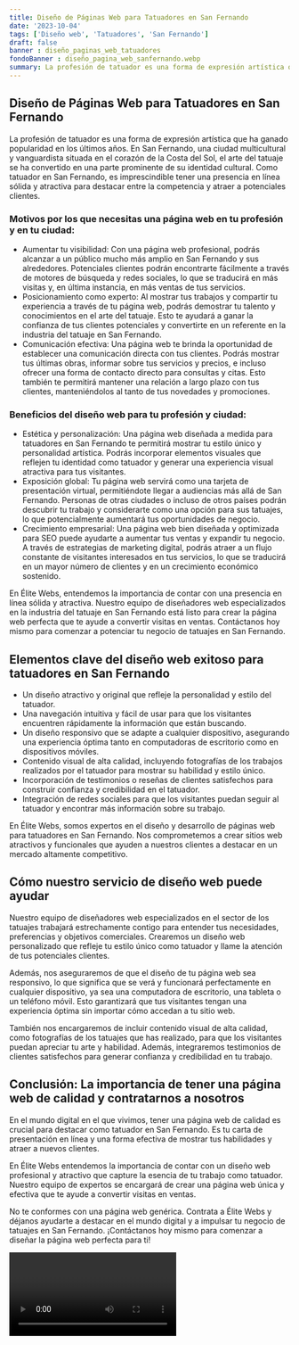 ```yaml
---
title: Diseño de Páginas Web para Tatuadores en San Fernando
date: '2023-10-04'
tags: ['Diseño web', 'Tatuadores', 'San Fernando']
draft: false
banner : diseño_paginas_web_tatuadores
fondoBanner : diseño_pagina_web_sanfernando.webp
summary: La profesión de tatuador es una forma de expresión artística que ha ganado popularidad en los últimos años. En San Fernando, una ciudad multicultural y vanguardista situada en el corazón de la Costa del Sol, el arte del tatuaje se ha convertido en una parte prominente de su identidad cultural. Como tatuador en San Fernando, es imprescindible tener una presencia en línea sólida y atractiva para destacar entre la competencia y atraer a potenciales clientes.
---
```


## Diseño de Páginas Web para Tatuadores en San Fernando

La profesión de tatuador es una forma de expresión artística que ha ganado popularidad en los últimos años. En San Fernando, una ciudad multicultural y vanguardista situada en el corazón de la Costa del Sol, el arte del tatuaje se ha convertido en una parte prominente de su identidad cultural. Como tatuador en San Fernando, es imprescindible tener una presencia en línea sólida y atractiva para destacar entre la competencia y atraer a potenciales clientes.

### Motivos por los que necesitas una página web en tu profesión y en tu ciudad:

- Aumentar tu visibilidad: Con una página web profesional, podrás alcanzar a un público mucho más amplio en San Fernando y sus alrededores. Potenciales clientes podrán encontrarte fácilmente a través de motores de búsqueda y redes sociales, lo que se traducirá en más visitas y, en última instancia, en más ventas de tus servicios.
- Posicionamiento como experto: Al mostrar tus trabajos y compartir tu experiencia a través de tu página web, podrás demostrar tu talento y conocimientos en el arte del tatuaje. Esto te ayudará a ganar la confianza de tus clientes potenciales y convertirte en un referente en la industria del tatuaje en San Fernando.
- Comunicación efectiva: Una página web te brinda la oportunidad de establecer una comunicación directa con tus clientes. Podrás mostrar tus últimas obras, informar sobre tus servicios y precios, e incluso ofrecer una forma de contacto directo para consultas y citas. Esto también te permitirá mantener una relación a largo plazo con tus clientes, manteniéndolos al tanto de tus novedades y promociones.

### Beneficios del diseño web para tu profesión y ciudad:

- Estética y personalización: Una página web diseñada a medida para tatuadores en San Fernando te permitirá mostrar tu estilo único y personalidad artística. Podrás incorporar elementos visuales que reflejen tu identidad como tatuador y generar una experiencia visual atractiva para tus visitantes.
- Exposición global: Tu página web servirá como una tarjeta de presentación virtual, permitiéndote llegar a audiencias más allá de San Fernando. Personas de otras ciudades o incluso de otros países podrán descubrir tu trabajo y considerarte como una opción para sus tatuajes, lo que potencialmente aumentará tus oportunidades de negocio.
- Crecimiento empresarial: Una página web bien diseñada y optimizada para SEO puede ayudarte a aumentar tus ventas y expandir tu negocio. A través de estrategias de marketing digital, podrás atraer a un flujo constante de visitantes interesados en tus servicios, lo que se traducirá en un mayor número de clientes y en un crecimiento económico sostenido.

En Élite Webs, entendemos la importancia de contar con una presencia en línea sólida y atractiva. Nuestro equipo de diseñadores web especializados en la industria del tatuaje en San Fernando está listo para crear la página web perfecta que te ayude a convertir visitas en ventas. Contáctanos hoy mismo para comenzar a potenciar tu negocio de tatuajes en San Fernando.

<GifSeo />

<Cta />

## Elementos clave del diseño web exitoso para tatuadores en San Fernando

- Un diseño atractivo y original que refleje la personalidad y estilo del tatuador.
- Una navegación intuitiva y fácil de usar para que los visitantes encuentren rápidamente la información que están buscando.
- Un diseño responsivo que se adapte a cualquier dispositivo, asegurando una experiencia óptima tanto en computadoras de escritorio como en dispositivos móviles.
- Contenido visual de alta calidad, incluyendo fotografías de los trabajos realizados por el tatuador para mostrar su habilidad y estilo único.
- Incorporación de testimonios o reseñas de clientes satisfechos para construir confianza y credibilidad en el tatuador.
- Integración de redes sociales para que los visitantes puedan seguir al tatuador y encontrar más información sobre su trabajo.

En Élite Webs, somos expertos en el diseño y desarrollo de páginas web para tatuadores en San Fernando. Nos comprometemos a crear sitios web atractivos y funcionales que ayuden a nuestros clientes a destacar en un mercado altamente competitivo.

## Cómo nuestro servicio de diseño web puede ayudar

Nuestro equipo de diseñadores web especializados en el sector de los tatuajes trabajará estrechamente contigo para entender tus necesidades, preferencias y objetivos comerciales. Crearemos un diseño web personalizado que refleje tu estilo único como tatuador y llame la atención de tus potenciales clientes.

Además, nos aseguraremos de que el diseño de tu página web sea responsivo, lo que significa que se verá y funcionará perfectamente en cualquier dispositivo, ya sea una computadora de escritorio, una tableta o un teléfono móvil. Esto garantizará que tus visitantes tengan una experiencia óptima sin importar cómo accedan a tu sitio web.

También nos encargaremos de incluir contenido visual de alta calidad, como fotografías de los tatuajes que has realizado, para que los visitantes puedan apreciar tu arte y habilidad. Además, integraremos testimonios de clientes satisfechos para generar confianza y credibilidad en tu trabajo.

## Conclusión: La importancia de tener una página web de calidad y contratarnos a nosotros

En el mundo digital en el que vivimos, tener una página web de calidad es crucial para destacar como tatuador en San Fernando. Es tu carta de presentación en línea y una forma efectiva de mostrar tus habilidades y atraer a nuevos clientes.

En Élite Webs entendemos la importancia de contar con un diseño web profesional y atractivo que capture la esencia de tu trabajo como tatuador. Nuestro equipo de expertos se encargará de crear una página web única y efectiva que te ayude a convertir visitas en ventas.

No te conformes con una página web genérica. Contrata a Élite Webs y déjanos ayudarte a destacar en el mundo digital y a impulsar tu negocio de tatuajes en San Fernando. ¡Contáctanos hoy mismo para comenzar a diseñar la página web perfecta para ti!

<Video />

<CtaBot job='Tatuadores' city='San Fernando'/>

<Gmaps query='San Fernando+españa+maps' />